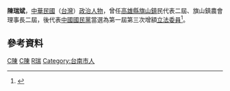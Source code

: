 {{Infobox_officeholder
| name = 陳瑞斌
| image name =
| width = 
| now = 中華民國（台灣）政治人士 
| period = 
| Sex = 男 
| Native place = 
| date of birth = 
| party = {{Kmt|19px}}
| place of birth = 
| educate = 
*省立高雄高級工業職校汽修科二年肄業
*私立高苑商工職業學校結業並經資格考試及格
| past = 
*旗山鎮民代表二屆
*旗山鎮農會理事長二屆
*高雄青果運銷合作社理事一屆
*改組後台灣省青果運銷合作社理事二屆
*第一屆第三次增額立法委員<br><span style="color: blue;">(1981年-1984年)</span>
}}
'''陳瑞斌'''，[[中華民國|中華民國]]（[[台灣|台灣]]）[[政治人物|政治人物]]，曾任[[高雄縣|高雄縣]][[旗山區|旗山鎮]]民代表二屆、旗山鎮農會理事長二屆，後代表[[中國國民黨|中國國民黨]]當選為第一屆第三次增額[[立法委員|立法委員]]<ref>{{Cite web |url=http://npl.ly.gov.tw/do/www/commissionerInfo?id=460&expireBack=01&expire=01&act=exp&keyword=&orderBy=name&nameOrder=true&eleDisOrder=false |title=立法院國會圖書館 第１屆立法委員個人資料 陳瑞斌 |access-date=2008-08-02 |archive-date=2016-03-04 |archive-url=https://web.archive.org/web/20160304085522/http://npl.ly.gov.tw/do/www/commissionerInfo?id=460&expireBack=01&expire=01&act=exp&keyword=&orderBy=name&nameOrder=true&eleDisOrder=false |dead-url=no }}</ref>。

==參考資料==
<div class="references-small">
<references />
</div>

[[Category:第一屆立法院第三次增額立法委員|C陳]]
[[Category:中國國民黨黨員|C陳]]
[[Category:陳姓|R瑞]]
[[Category:台南市人|Category:台南市人]]